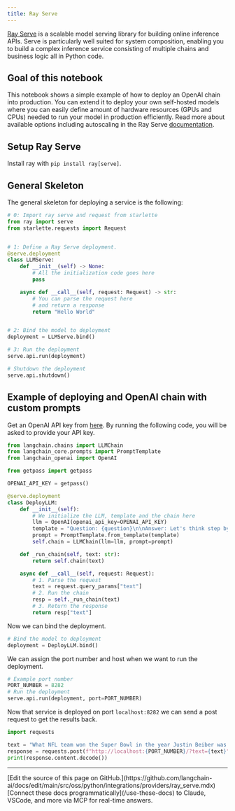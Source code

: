 ```yaml
---
title: Ray Serve
---
```


[Ray Serve](https://docs.ray.io/en/latest/serve/index.html) is a scalable model serving library for building online inference APIs. Serve is particularly well suited for system composition, enabling you to build a complex inference service consisting of multiple chains and business logic all in Python code.

## Goal of this notebook

This notebook shows a simple example of how to deploy an OpenAI chain into production. You can extend it to deploy your own self-hosted models where you can easily define amount of hardware resources (GPUs and CPUs) needed to run your model in production efficiently. Read more about available options including autoscaling in the Ray Serve [documentation](https://docs.ray.io/en/latest/serve/getting_started.html).

## Setup Ray Serve

Install ray with `pip install ray[serve]`.

## General Skeleton

The general skeleton for deploying a service is the following:

```python
# 0: Import ray serve and request from starlette
from ray import serve
from starlette.requests import Request


# 1: Define a Ray Serve deployment.
@serve.deployment
class LLMServe:
    def __init__(self) -> None:
        # All the initialization code goes here
        pass

    async def __call__(self, request: Request) -> str:
        # You can parse the request here
        # and return a response
        return "Hello World"


# 2: Bind the model to deployment
deployment = LLMServe.bind()

# 3: Run the deployment
serve.api.run(deployment)
```

```python
# Shutdown the deployment
serve.api.shutdown()
```

## Example of deploying and OpenAI chain with custom prompts

Get an OpenAI API key from [here](https://platform.openai.com/account/api-keys). By running the following code, you will be asked to provide your API key.

```python
from langchain.chains import LLMChain
from langchain_core.prompts import PromptTemplate
from langchain_openai import OpenAI
```

```python
from getpass import getpass

OPENAI_API_KEY = getpass()
```

```python
@serve.deployment
class DeployLLM:
    def __init__(self):
        # We initialize the LLM, template and the chain here
        llm = OpenAI(openai_api_key=OPENAI_API_KEY)
        template = "Question: {question}\n\nAnswer: Let's think step by step."
        prompt = PromptTemplate.from_template(template)
        self.chain = LLMChain(llm=llm, prompt=prompt)

    def _run_chain(self, text: str):
        return self.chain(text)

    async def __call__(self, request: Request):
        # 1. Parse the request
        text = request.query_params["text"]
        # 2. Run the chain
        resp = self._run_chain(text)
        # 3. Return the response
        return resp["text"]
```

Now we can bind the deployment.

```python
# Bind the model to deployment
deployment = DeployLLM.bind()
```

We can assign the port number and host when we want to run the deployment.

```python
# Example port number
PORT_NUMBER = 8282
# Run the deployment
serve.api.run(deployment, port=PORT_NUMBER)
```

Now that service is deployed on port `localhost:8282` we can send a post request to get the results back.

```python
import requests

text = "What NFL team won the Super Bowl in the year Justin Beiber was born?"
response = requests.post(f"http://localhost:{PORT_NUMBER}/?text={text}")
print(response.content.decode())
```

---

<Callout icon="pen-to-square" iconType="regular">
    [Edit the source of this page on GitHub.](https://github.com/langchain-ai/docs/edit/main/src/oss/python/integrations/providers/ray_serve.mdx)
</Callout>
<Tip icon="terminal" iconType="regular">
    [Connect these docs programmatically](/use-these-docs) to Claude, VSCode, and more via MCP for    real-time answers.
</Tip>
